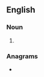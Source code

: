 ==English==

===Noun===
{{head|en|noun form}}

# {{plural of|en|matching}}

===Anagrams===
* {{anagrams|en|a=acghimnst|smatching}}